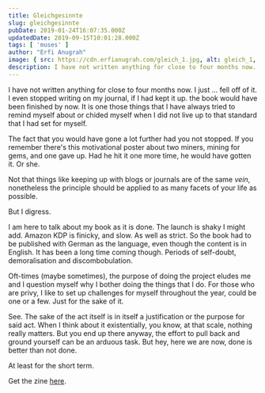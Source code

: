```yaml
---
title: Gleichgesinnte
slug: gleichgesinnte
pubDate: 2019-01-24T16:07:35.000Z
updatedDate: 2019-09-15T10:01:28.000Z
tags: [ 'muses' ]
author: "Erfi Anugrah"
image: { src: https://cdn.erfianugrah.com/gleich_1.jpg, alt: gleich_1, positionx: 40%, positiony: 85% }
description: I have not written anything for close to four months now. I just ... fell off of it. I even stopped writing on my journal, if I had kept it up. the book would have been finished by now. It is one those things that I have always tried to remind myself about or chided myself when I did not live up to that standard that I had set for myself.
---
```


I have not written anything for close to four months now. I just ... fell off of it. I even stopped writing on my journal, if I had kept it up. the book would have been finished by now. It is one those things that I have always tried to remind myself about or chided myself when I did not live up to that standard that I had set for myself.

The fact that you would have gone a lot further had you not stopped. If you remember there's this motivational poster about two miners, mining for gems, and one gave up. Had he hit it one more time, he would have gotten it. Or she.

Not that things like keeping up with blogs or journals are of the same *vein*, nonetheless the principle should be applied to as many facets of your life as possible.

But I digress.

I am here to talk about my book as it is done. The launch is shaky I might add. Amazon KDP is finicky, and slow. As well as strict. So the book had to be published with German as the language, even though the content is in English. It has been a long time coming though. Periods of self-doubt, demoralisation and discombobulation.

Oft-times (maybe sometimes), the purpose of doing the project eludes me and I question myself why I bother doing the things that I do. For those who are privy, I like to set up challenges for myself throughout the year, could be one or a few. Just for the sake of it.

See. The sake of the act itself is in itself a justification or the purpose for said act. When I think about it existentially, you know, at that scale, nothing really matters. But you end up there anyway, the effort to pull back and ground yourself can be an arduous task. But hey, here we are now, done is better than not done.

At least for the short term.

Get the zine [here](https://www.amazon.com/dp/1794697829).
